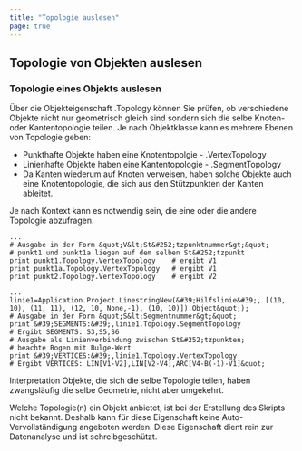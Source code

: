 ```yaml
---
title: "Topologie auslesen"
page: true
---
```

## Topologie von Objekten auslesen
### Topologie eines Objekts auslesen
&#220;ber die Objekteigenschaft  <Bold> .Topology </Bold>   k&#246;nnen Sie pr&#252;fen, ob verschiedene Objekte nicht nur geometrisch gleich sind sondern sich die selbe Knoten- oder Kantentopologie teilen.
<Success>
Je nach Objektklasse kann es mehrere Ebenen von Topologie geben:

-  Punkthafte Objekte haben eine Knotentopolgie - <Bold> .VertexTopology </Bold> 
-  Linienhafte Objekte haben eine Kantentopologie - <Bold> .SegmentTopology </Bold> 
-  Da Kanten wiederum auf Knoten verweisen, haben solche Objekte auch eine Knotentopologie, die sich aus den St&#252;tzpunkten der Kanten ableitet.




Je nach Kontext kann es notwendig sein, die eine oder die andere Topologie abzufragen.
</Success>



```
...
# Ausgabe in der Form &quot;V&lt;St&#252;tzpunktnummer&gt;&quot;
# punkt1 und punkt1a liegen auf dem selben St&#252;tzpunkt
print punkt1.Topology.VertexTopology    # ergibt V1
print punkt1a.Topology.VertexTopology   # ergibt V1
print punkt2.Topology.VertexTopology    # ergibt V2
```



```
...
linie1=Application.Project.LinestringNew(&#39;Hilfslinie&#39;, [(10, 10), (11, 11), (12, 10, None,-1), (10, 10)]).Object&quot;);
# Ausgabe in der Form &quot;S&lt;Segmentnummer&gt;&quot;
print &#39;SEGMENTS:&#39;,linie1.Topology.SegmentTopology
# Ergibt SEGMENTS: S3,S5,S6
# Ausgabe als Linienverbindung zwischen St&#252;tzpunkten;
# beachte Bogen mit Bulge-Wert
print &#39;VERTICES:&#39;,linie1.Topology.VertexTopology 
# Ergibt VERTICES: LIN[V1-V2],LIN[V2-V4],ARC[V4-B(-1)-V1]&quot;

```


 <Bold> Interpretation </Bold> 
Objekte, die sich die selbe Topologie teilen, haben zwangsl&#228;ufig die selbe Geometrie, nicht aber umgekehrt.

<Warning>
Welche Topologie(n) ein Objekt anbietet, ist bei der Erstellung des Skripts nicht bekannt. Deshalb kann f&#252;r diese Eigenschaft keine Auto-Vervollst&#228;ndigung angeboten werden.
</Warning>

<Warning>
Diese Eigenschaft dient rein zur Datenanalyse und ist schreibgesch&#252;tzt. 
</Warning>
